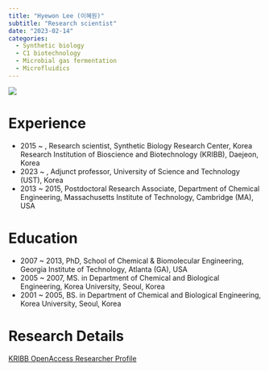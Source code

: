 ```yaml
---
title: "Hyewon Lee (이혜원)"
subtitle: "Research scientist"
date: "2023-02-14"
categories:
  - Synthetic biology
  - C1 biotechnology
  - Microbial gas fermentation 
  - Microfluidics
---
```


![](images/image-505600416.png){fig-align="center"}

# Experience

-   2015 \~ , Research scientist, Synthetic Biology Research Center, Korea Research Institution of Bioscience and Biotechnology (KRIBB), Daejeon, Korea
-   2023 \~ , Adjunct professor, University of Science and Technology (UST), Korea
-   2013 \~ 2015, Postdoctoral Research Associate, Department of Chemical Engineering, Massachusetts Institute of Technology, Cambridge (MA), USA

# Education

-   2007 \~ 2013, PhD, School of Chemical & Biomolecular Engineering, Georgia Institute of Technology, Atlanta (GA), USA
-   2005 \~ 2007, MS. in Department of Chemical and Biological Engineering, Korea University, Seoul, Korea
-   2001 \~ 2005, BS. in Department of Chemical and Biological Engineering, Korea University, Seoul, Korea

# Research Details

[KRIBB OpenAccess Researcher Profile](https://oak.kribb.re.kr/researcher-profile?ep=388)
